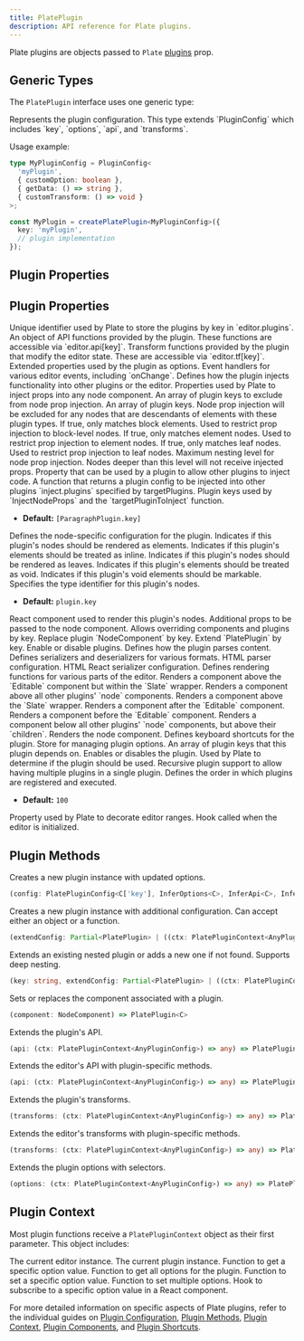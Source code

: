 ```yaml
---
title: PlatePlugin
description: API reference for Plate plugins.
---
```


Plate plugins are objects passed to `Plate` [plugins](/docs/api/core/plate#plugins) prop.

## Generic Types

The `PlatePlugin` interface uses one generic type:

<APIAttributes>
<APIItem name="C" type="AnyPluginConfig = PluginConfig">
Represents the plugin configuration. This type extends `PluginConfig` which includes `key`, `options`, `api`, and `transforms`.
</APIItem>
</APIAttributes>

Usage example:

```typescript
type MyPluginConfig = PluginConfig<
  'myPlugin',
  { customOption: boolean },
  { getData: () => string },
  { customTransform: () => void }
>;

const MyPlugin = createPlatePlugin<MyPluginConfig>({
  key: 'myPlugin',
  // plugin implementation
});
```

## Plugin Properties

## Plugin Properties

<APIAttributes>
<APIItem name="key" type="C['key']" required>
Unique identifier used by Plate to store the plugins by key in `editor.plugins`.
</APIItem>

<APIItem name="api" type="UnionToIntersection<InferApi<C>>">
An object of API functions provided by the plugin. These functions are accessible via `editor.api[key]`.
</APIItem>

<APIItem name="transforms" type="UnionToIntersection<InferTransforms<C>>">
Transform functions provided by the plugin that modify the editor state. These are accessible via `editor.tf[key]`.
</APIItem>

<APIItem name="options" type="InferOptions<C>">
Extended properties used by the plugin as options.
</APIItem>

<APIItem name="handlers" type="Nullable<DOMHandlers<WithAnyKey<C>> & { onChange?: OnChange<WithAnyKey<C>> }>">
Event handlers for various editor events, including `onChange`.
</APIItem>

<APIItem name="inject" type="Nullable<{...}>">
Defines how the plugin injects functionality into other plugins or the editor.

<APISubList>
<APISubListItem parent="inject" name="nodeProps" type="InjectNodeProps<WithAnyKey<C>>" optional>
Properties used by Plate to inject props into any node component.
</APISubListItem>


<APISubListItem parent="inject" name="excludePlugins" type="string[]" optional>
An array of plugin keys to exclude from node prop injection.
</APISubListItem>

<APISubListItem parent="inject" name="excludeBelowPlugins" type="string[]" optional>
An array of plugin keys. Node prop injection will be excluded for any nodes that are descendants of elements with these plugin types.
</APISubListItem>
<APISubListItem parent="inject" name="isBlock" type="boolean" optional>
If true, only matches block elements. Used to restrict prop injection to block-level nodes.
</APISubListItem>

<APISubListItem parent="inject" name="isElement" type="boolean" optional>
If true, only matches element nodes. Used to restrict prop injection to element nodes.
</APISubListItem>
<APISubListItem parent="inject" name="isLeaf" type="boolean" optional>
If true, only matches leaf nodes. Used to restrict prop injection to leaf nodes.
</APISubListItem>
<APISubListItem parent="inject" name="maxLevel" type="number" optional>
Maximum nesting level for node prop injection. Nodes deeper than this level will not receive injected props.
</APISubListItem>
<APISubListItem parent="inject" name="plugins" type="Record<string, Partial<EditorPlatePlugin<AnyPluginConfig>>>" optional>
Property that can be used by a plugin to allow other plugins to inject code.
</APISubListItem>
<APISubListItem parent="inject" name="targetPluginToInject" type="function" optional>
A function that returns a plugin config to be injected into other plugins `inject.plugins` specified by targetPlugins.
</APISubListItem>
<APISubListItem parent="inject" name="targetPlugins" type="string[]" optional>
Plugin keys used by `InjectNodeProps` and the `targetPluginToInject` function.

- **Default:** `[ParagraphPlugin.key]`
</APISubListItem>
</APISubList>
</APIItem>

<APIItem name="node" type="BasePluginNode">
Defines the node-specific configuration for the plugin.

<APISubList>
<APISubListItem parent="node" name="isElement" type="boolean" optional>
Indicates if this plugin's nodes should be rendered as elements.
</APISubListItem>
<APISubListItem parent="node" name="isInline" type="boolean" optional>
Indicates if this plugin's elements should be treated as inline.
</APISubListItem>
<APISubListItem parent="node" name="isLeaf" type="boolean" optional>
Indicates if this plugin's nodes should be rendered as leaves.
</APISubListItem>
<APISubListItem parent="node" name="isVoid" type="boolean" optional>
Indicates if this plugin's elements should be treated as void.
</APISubListItem>
<APISubListItem parent="node" name="isMarkableVoid" type="boolean" optional>
Indicates if this plugin's void elements should be markable.
</APISubListItem>
<APISubListItem parent="node" name="type" type="string" optional>
Specifies the type identifier for this plugin's nodes.

- **Default:** `plugin.key`
</APISubListItem>
<APISubListItem parent="node" name="component" type="NodeComponent | null" optional>
React component used to render this plugin's nodes.
</APISubListItem>
<APISubListItem parent="node" name="props" type="NodeProps<WithAnyKey<C>>" optional>
Additional props to be passed to the node component.
</APISubListItem>
</APISubList>
</APIItem>

<APIItem name="override" type="object">
Allows overriding components and plugins by key.

<APISubList>
<APISubListItem parent="override" name="components" type="Record<string, NodeComponent>" optional>
Replace plugin `NodeComponent` by key.
</APISubListItem>
<APISubListItem parent="override" name="plugins" type="Record<string, Partial<EditorPlatePlugin<AnyPluginConfig>>>" optional>
Extend `PlatePlugin` by key.
</APISubListItem>
<APISubListItem parent="override" name="enabled" type="Partial<Record<string, boolean>>" optional>
Enable or disable plugins.
</APISubListItem>
</APISubList>
</APIItem>

<APIItem name="parser" type="Nullable<Parser<WithAnyKey<C>>>">
Defines how the plugin parses content.
</APIItem>

<APIItem name="parsers" type="object">
Defines serializers and deserializers for various formats.

<APISubList>
<APISubListItem parent="parsers" name="html" type="Nullable<{ deserializer?: HtmlDeserializer<WithAnyKey<C>>; serializer?: HtmlSerializer<WithAnyKey<C>> }>" optional>
HTML parser configuration.
</APISubListItem>
<APISubListItem parent="parsers" name="htmlReact" type="Nullable<{ serializer?: HtmlReactSerializer<WithAnyKey<C>> }>" optional>
HTML React serializer configuration.
</APISubListItem>
</APISubList>
</APIItem>

<APIItem name="render" type="Nullable<{...}>">
Defines rendering functions for various parts of the editor.

<APISubList>
<APISubListItem parent="render" name="aboveEditable" type="React.FC<{ children: React.ReactNode }>" optional>
Renders a component above the `Editable` component but within the `Slate` wrapper.
</APISubListItem>
<APISubListItem parent="render" name="aboveNodes" type="NodeWrapperComponent<WithAnyKey<C>>" optional>
Renders a component above all other plugins' `node` components.
</APISubListItem>
<APISubListItem parent="render" name="aboveSlate" type="React.FC<{ children: React.ReactNode }>" optional>
Renders a component above the `Slate` wrapper.
</APISubListItem>
<APISubListItem parent="render" name="afterEditable" type="EditableSiblingComponent" optional>
Renders a component after the `Editable` component.
</APISubListItem>
<APISubListItem parent="render" name="beforeEditable" type="EditableSiblingComponent" optional>
Renders a component before the `Editable` component.
</APISubListItem>
<APISubListItem parent="render" name="belowNodes" type="NodeWrapperComponent<WithAnyKey<C>>" optional>
Renders a component below all other plugins' `node` components, but above their `children`.
</APISubListItem>
<APISubListItem parent="render" name="node" type="NodeComponent" optional>
Renders the node component.
</APISubListItem>
</APISubList>
</APIItem>

<APIItem name="shortcuts" type="Shortcuts">
Defines keyboard shortcuts for the plugin.
</APIItem>

<APIItem name="useOptionsStore" type="StoreApi<C['key'], C['options']>">
Store for managing plugin options.
</APIItem>

<APIItem name="dependencies" type="string[]">
An array of plugin keys that this plugin depends on.
</APIItem>

<APIItem name="enabled" type="boolean" optional>
Enables or disables the plugin. Used by Plate to determine if the plugin should be used.
</APIItem>

<APIItem name="plugins" type="any[]">
Recursive plugin support to allow having multiple plugins in a single plugin.
</APIItem>

<APIItem name="priority" type="number">
Defines the order in which plugins are registered and executed.

- **Default:** `100`
</APIItem>

<APIItem name="decorate" type="Decorate<WithAnyKey<C>>" optional>
Property used by Plate to decorate editor ranges.
</APIItem>

<APIItem name="useHooks" type="UseHooks<WithAnyKey<C>>" optional>
Hook called when the editor is initialized.
</APIItem>
</APIAttributes>

## Plugin Methods

<APIAttributes>
<APIItem name="configure" type="function">
Creates a new plugin instance with updated options.

```ts
(config: PlatePluginConfig<C['key'], InferOptions<C>, InferApi<C>, InferTransforms<C>> | ((ctx: PlatePluginContext<C>) => PlatePluginConfig<C['key'], InferOptions<C>, InferApi<C>, InferTransforms<C>>)) => PlatePlugin<C>
```
</APIItem>

<APIItem name="extend" type="function">
Creates a new plugin instance with additional configuration. Can accept either an object or a function.

```ts
(extendConfig: Partial<PlatePlugin> | ((ctx: PlatePluginContext<AnyPluginConfig>) => Partial<PlatePlugin>)) => PlatePlugin
```
</APIItem>

<APIItem name="extendPlugin" type="function">
Extends an existing nested plugin or adds a new one if not found. Supports deep nesting.

```ts
(key: string, extendConfig: Partial<PlatePlugin> | ((ctx: PlatePluginContext<AnyPluginConfig>) => Partial<PlatePlugin>)) => PlatePlugin
```
</APIItem>

<APIItem name="withComponent" type="function">
Sets or replaces the component associated with a plugin.

```ts
(component: NodeComponent) => PlatePlugin<C>
```
</APIItem>

<APIItem name="extendApi" type="function">
Extends the plugin's API.

```ts
(api: (ctx: PlatePluginContext<AnyPluginConfig>) => any) => PlatePlugin<C>
```
</APIItem>

<APIItem name="extendEditorApi" type="function">
Extends the editor's API with plugin-specific methods.

```ts
(api: (ctx: PlatePluginContext<AnyPluginConfig>) => any) => PlatePlugin<C>
```
</APIItem>

<APIItem name="extendTransforms" type="function">
Extends the plugin's transforms.

```ts
(transforms: (ctx: PlatePluginContext<AnyPluginConfig>) => any) => PlatePlugin<C>
```
</APIItem>

<APIItem name="extendEditorTransforms" type="function">
Extends the editor's transforms with plugin-specific methods.

```ts
(transforms: (ctx: PlatePluginContext<AnyPluginConfig>) => any) => PlatePlugin<C>
```
</APIItem>

<APIItem name="extendOptions" type="function">
Extends the plugin options with selectors.

```ts
(options: (ctx: PlatePluginContext<AnyPluginConfig>) => any) => PlatePlugin<C>
```
</APIItem>
</APIAttributes>

## Plugin Context

Most plugin functions receive a `PlatePluginContext` object as their first parameter. This object includes:

<APIAttributes>
<APIItem name="editor" type="PlateEditor">
The current editor instance.
</APIItem>
<APIItem name="plugin" type="EditorPlatePlugin<C>">
The current plugin instance.
</APIItem>
<APIItem name="getOption" type="function">
Function to get a specific option value.
</APIItem>
<APIItem name="getOptions" type="function">
Function to get all options for the plugin.
</APIItem>
<APIItem name="setOption" type="function">
Function to set a specific option value.
</APIItem>
<APIItem name="setOptions" type="function">
Function to set multiple options.
</APIItem>
<APIItem name="useOption" type="function">
Hook to subscribe to a specific option value in a React component.
</APIItem>
</APIAttributes>

For more detailed information on specific aspects of Plate plugins, refer to the individual guides on [Plugin Configuration](/docs/plugin), [Plugin Methods](/docs/plugin-methods), [Plugin Context](/docs/plugin-context), [Plugin Components](/docs/plugin-components), and [Plugin Shortcuts](/docs/plugin-shortcuts).